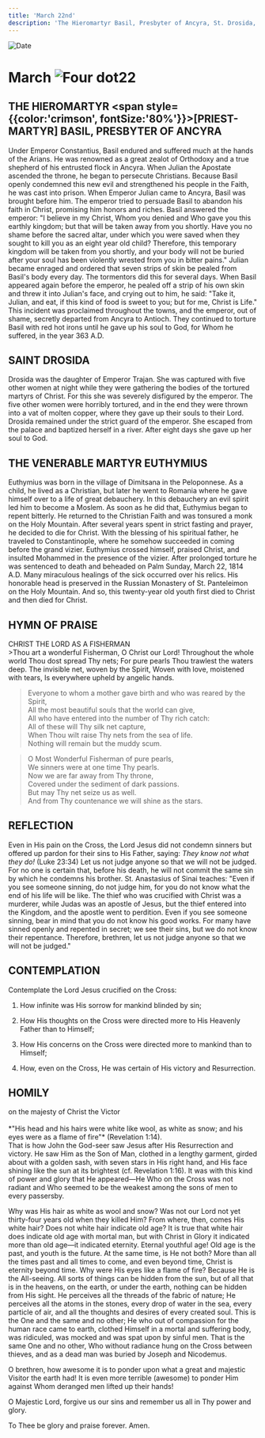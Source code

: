 ```yaml
---
title: 'March 22nd'
description: 'The Hieromartyr Basil, Presbyter of Ancyra, St. Drosida, Venerable Martyr Euthymius'
---
```


<RunningHead />
<Image src="/title-imprint.png" height={68} width={50} alt="Date" className="title-imprint"/>

# <div id="date">March <Image className="four-dot" src="/four-dot.png" height={15} width={15} alt="Four dot" />22</div>

## THE HIEROMARTYR <span style={{color:'crimson', fontSize:'80%'}}>[PRIEST-MARTYR]</span> BASIL, PRESBYTER OF ANCYRA

Under Emperor Constantius, Basil endured and suffered much at the hands of the Arians. He was renowned as a great zealot of Orthodoxy and a true shepherd of his entrusted flock in Ancyra. When Julian the Apostate ascended the throne, he began to persecute Christians. Because Basil openly condemned this new evil and strengthened his people in the Faith, he was cast into prison. When Emperor Julian came to Ancyra, Basil was brought before him. The emperor tried to persuade Basil to abandon his faith in Christ, promising him honors and riches. Basil answered the emperor: "I believe in my Christ, Whom you denied and Who gave you this earthly kingdom; but that will be taken away from you shortly. Have you no shame before the sacred altar, under which you were saved when they sought to kill you as an eight year old child? Therefore, this temporary kingdom will be taken from you shortly, and your body will not be buried after your soul has been violently wrested from you in bitter pains." Julian became enraged and ordered that seven strips of skin be pealed from Basil's body every day. The tormentors did this for several days. When Basil appeared again before the emperor, he pealed off a strip of his own skin and threw it into Julian's face, and crying out to him, he said: "Take it, Julian, and eat, if this kind of food is sweet to you; but for me, Christ is Life." This incident was proclaimed throughout the towns, and the emperor, out of shame, secretly departed from Ancyra to Antioch. They continued to torture Basil with red hot irons until he gave up his soul to God, for Whom he suffered, in the year 363 A.D.

## SAINT DROSIDA

Drosida was the daughter of Emperor Trajan. She was captured with five other women at night while they were gathering the bodies of the tortured martyrs of Christ. For this she was severely disfigured by the emperor. The five other women were horribly tortured, and in the end they were thrown into a vat of molten copper, where they gave up their souls to their Lord. Drosida remained under the strict guard of the emperor. She escaped from the palace and baptized herself in a river. After eight days she gave up her soul to God.

## THE VENERABLE MARTYR EUTHYMIUS

Euthymius was born in the village of Dimitsana in the Peloponnese. As a child, he lived as a Christian, but later he went to Romania where he gave himself over to a life of great debauchery. In this debauchery an evil spirit led him to become a Moslem. As soon as he did that, Euthymius began to repent bitterly. He returned to the Christian Faith and was tonsured a monk on the Holy Mountain. After several years spent in strict fasting and prayer, he decided to die for Christ. With the blessing of his spiritual father, he traveled to Constantinople, where he somehow succeeded in coming before the grand vizier. Euthymius crossed himself, praised Christ, and insulted Mohammed in the presence of the vizier. After prolonged torture he was sentenced to death and beheaded on Palm Sunday, March 22, 1814 A.D. Many miraculous healings of the sick occurred over his relics. His honorable head is preserved in the Russian Monastery of St. Panteleimon on the Holy Mountain. And so, this twenty-year old youth first died to Christ and then died for Christ.


## HYMN OF PRAISE
<div style={{textAlign:'center', color:'crimson', fontWeight:'bold'}}>
CHRIST THE LORD AS A FISHERMAN
</div>
>Thou art a wonderful Fisherman, O Christ our Lord!  
Throughout the whole world Thou dost spread Thy nets;  
For pure pearls Thou trawlest the waters deep.  
The invisible net, woven by the Spirit,  
Woven with love, moistened with tears,  
Is everywhere upheld by angelic hands.  

>Everyone to whom a mother gave birth and who was reared by the Spirit,  
All the most beautiful souls that the world can give,  
All who have entered into the number of Thy rich catch:  
All of these will Thy silk net capture,  
When Thou wilt raise Thy nets from the sea of life.  
Nothing will remain but the muddy scum.  

>O Most Wonderful Fisherman of pure pearls,  
We sinners were at one time Thy pearls.  
Now we are far away from Thy throne,  
Covered under the sediment of dark passions.  
But may Thy net seize us as well.  
And from Thy countenance we will shine as the stars.  


## REFLECTION

Even in His pain on the Cross, the Lord Jesus did not condemn sinners but offered up pardon for their sins to His Father, saying: *They know not what they do!* (Luke 23:34) Let us not judge anyone so that we will not be judged. For no one is certain that, before his death, he will not commit the same sin by which he condemns his brother. St. Anastasius of Sinai teaches: "Even if you see someone sinning, do not judge him, for you do not know what the end of his life will be like. The thief who was crucified with Christ was a murderer, while Judas was an apostle of Jesus, but the thief entered into the Kingdom, and the apostle went to perdition.  Even if you see someone sinning, bear in mind that you do not know his good works. For many have sinned openly and repented in secret; we see their sins, but we do not know their repentance. Therefore, brethren, let us not judge anyone so that we will not be judged."


## CONTEMPLATION

Contemplate the Lord Jesus crucified on the Cross:

1. How infinite was His sorrow for mankind blinded by sin;

2. How His thoughts on the Cross were directed more to His Heavenly Father than to Himself;

3. How His concerns on the Cross were directed more to mankind than to Himself;

4. How, even on the Cross, He was certain of His victory and Resurrection.


## HOMILY
<div style={{textAlign:'center', color:'crimson', fontWeight:'bold'}}>
on the majesty of Christ the Victor
</div><br />
<div style={{textAlign:'right'}}>
*"His head and his hairs were white like wool, as white as snow; and his eyes were as a flame of fire"* (Revelation 1:14).
</div>
That is how John the God-seer saw Jesus after His Resurrection and victory. He saw Him as the Son of Man, clothed in a lengthy garment, girded about with a golden sash, with seven stars in His right hand, and His face shining like the sun at its brightest (cf. Revelation 1:16). It was with this kind of power and glory that He appeared—He Who on the Cross was not radiant and Who seemed to be the weakest among the sons of men to every passersby.

Why was His hair as white as wool and snow? Was not our Lord not yet thirty-four years old when they killed Him? From where, then, comes His white hair? Does not white hair indicate old age? It is true that white hair does indicate old age with mortal man, but with Christ in Glory it indicated more than old age—it indicated eternity. Eternal youthful age! Old age is the past, and youth is the future. At the same time, is He not both? More than all the times past and all times to come, and even beyond time, Christ is eternity beyond time. Why were His eyes like a flame of fire? Because He is the All-seeing. All sorts of things can be hidden from the sun, but of all that is in the heavens, on the earth, or under the earth, nothing can be hidden from His sight. He perceives all the threads of the fabric of nature; He perceives all the atoms in the stones, every drop of water in the sea, every particle of air, and all the thoughts and desires of every created soul. This is the One and the same and no other; He who out of compassion for the human race came to earth, clothed Himself in a mortal and suffering body, was ridiculed, was mocked and was spat upon by sinful men. That is the same One and no other, Who without radiance hung on the Cross between thieves, and as a dead man was buried by Joseph and Nicodemus.

O brethren, how awesome it is to ponder upon what a great and majestic Visitor the earth had! It is even more terrible (awesome) to ponder Him against Whom deranged men lifted up their hands!

O Majestic Lord, forgive us our sins and remember us all in Thy power and glory.

To Thee be glory and praise forever. Amen.